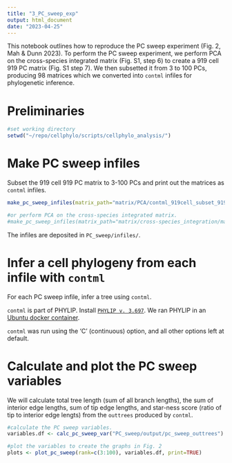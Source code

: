 ```yaml
---
title: "3_PC_sweep_exp"
output: html_document
date: "2023-04-25"
---
```


This notebook outlines how to reproduce the PC sweep experiment (Fig. 2, Mah & Dunn 2023).
To perform the PC sweep experiment, we perform PCA on the cross-species integrated matrix (Fig. S1, step 6) to create a 919 cell 919 PC matrix (Fig. S1 step 7). We then subsetted it from 3 to 100 PCs, producing 98 matrices which we converted into `contml` infiles for phylogenetic inference. 

# Preliminaries

```r
#set working directory
setwd("~/repo/cellphylo/scripts/cellphylo_analysis/")

```

# Make PC sweep infiles
Subset the 919 cell 919 PC matrix to 3-100 PCs and print out the matrices as `contml` infiles.

```r

make_pc_sweep_infiles(matrix_path="matrix/PCA/contml_919cell_subset_919PC_mtx/", run_PCA=FALSE, PC_range=c(3:10))

#or perform PCA on the cross-species integrated matrix.
#make_pc_sweep_infiles(matrix_path="matrix/cross-species_integration/matrix_cross-species_integrated/", run_PCA=TRUE, PC_range=c(3:10))

```
The infiles are deposited in `PC_sweep/infiles/`.

# Infer a cell phylogeny from each infile with `contml`  
For each PC sweep infile, infer a tree using `contml`.

`contml` is part of PHYLIP. Install [`PHYLIP v. 3.697`](https://github.com/dunnlab/phylip). We ran PHYLIP in an [Ubuntu docker container](https://github.com/dunnlab/ubuntu-dev).

`contml` was run using the 'C' (continuous) option, and all other options left at default.  


# Calculate and plot the PC sweep variables
We will calculate total tree length (sum of all branch lengths), the sum of interior edge lengths, sum of tip edge lengths, and star-ness score (ratio of tip to interior edge lengts) from the `outtrees` produced by `contml`.

```r

#calculate the PC sweep variables. 
variables.df <- calc_pc_sweep_var("PC_sweep/output/pc_sweep_outtrees")

#plot the variables to create the graphs in Fig. 2
plots <- plot_pc_sweep(rank=c(3:100), variables.df, print=TRUE)

```



